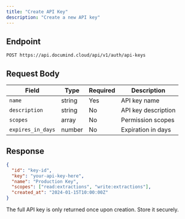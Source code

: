 ```yaml
---
title: "Create API Key"
description: "Create a new API key"
---
```


## Endpoint

```
POST https://api.documind.cloud/api/v1/auth/api-keys
```

## Request Body

| Field | Type | Required | Description |
|-------|------|----------|-------------|
| `name` | string | Yes | API key name |
| `description` | string | No | API key description |
| `scopes` | array | No | Permission scopes |
| `expires_in_days` | number | No | Expiration in days |

## Response

```json
{
  "id": "key-id",
  "key": "your-api-key-here",
  "name": "Production Key",
  "scopes": ["read:extractions", "write:extractions"],
  "created_at": "2024-01-15T10:00:00Z"
}
```

<Warning>
The full API key is only returned once upon creation. Store it securely.
</Warning>

